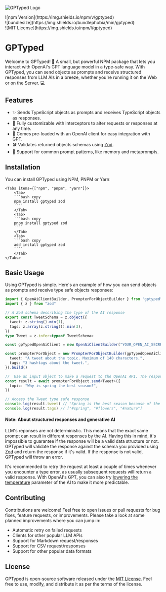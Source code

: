 ![GPTyped Logo](https://user-images.githubusercontent.com/4109119/232146486-ba95a5a7-54c4-4325-ad38-9f0dc0b77c51.png)

<div style={{ display: "flex" }}>
  <div style={{ padding: "5px" }}>![npm Version](https://img.shields.io/npm/v/gptyped)</div>
  <div style={{ padding: "5px" }}>![bundlesize](https://img.shields.io/bundlephobia/min/gptyped)</div>
  <div style={{ padding: "5px" }}>![MIT License](https://img.shields.io/npm/l/gptyped)</div>
</div>

# GPTyped

Welcome to GPTyped! 🎉 A small, but powerful NPM package that lets you interact with OpenAI's GPT language model in a type-safe way. With GPTyped, you can send objects as prompts and receive structured responses from LLM AIs in a breeze, whether you're running it on the Web or on the Server. 💻

## Features

- ✨ Sends TypeScript objects as prompts and receives TypeScript objects as responses.
- 💪 Fully customizable with interceptors to alter requests or responses at any time.
- 🤖 Comes pre-loaded with an OpenAI client for easy integration with GPT.
- 🛠️ Validates returned objects schemas using [Zod](https://zod.dev/).
- 💬 Support for common prompt patterns, like memory and metaprompts.

## Installation


You can install GPTyped using NPM, PNPM or Yarn:

    <Tabs items={["npm", "pnpm", "yarn"]}>
        <Tab>
        ```bash copy
        npm install gptyped zod
        ````
        </Tab>
        <Tab>
        ```bash copy
        pnpm install gptyped zod
        ````
        </Tab>
        <Tab>
        ```bash copy
        add install gptyped zod
        ````
        </Tab>
    </Tabs>

## Basic Usage

Using GPTyped is simple. Here's an example of how you can send objects as prompts and receive type safe objects responses:

```typescript {11-21} copy
import { OpenAiClientBuilder, PrompterForObjectBuilder } from "gptyped"
import { z } from "zod"

// A Zod schema describing the type of the AI response
export const TweetSchema = z.object({
  tweet: z.string().min(1),
  tags: z.array(z.string()).min(3),
})
type Tweet = z.infer<typeof TweetSchema>

const gpTypedOpenAiClient = new OpenAiClientBuilder("YOUR_OPEN_AI_SECRET_KEY").build()

const prompterForObject = new PrompterForObjectBuilder(gpTypedOpenAiClient, TweetSchema, {
  tweet: "A tweet about the topic. Maximum of 140 characters.",
  tags: "3 hashtags about the tweet.",
}).build()

//  Use an input object to make a request to the OpenAI API. The response will be type safe.
const result = await prompterForObject.send<Tweet>({
  topic: "Why is spring the best season?",
})

// Access the Tweet type safe response
console.log(result.tweet) // "Spring is the best season because of the flowers and nature."
console.log(result.tags) // ["#spring", "#flowers", "#nature"]
```

#### Note: About structured responses and generative AI

LLM's reponses are not deterministic. This means that the exact same prompt can result in different responses by the AI. Having this in mind, it's impossible to guarantee if the response will be a valid data structure or not. GPTyped will validate the response against the schema you provided using [Zod](https://zod.dev/) and return the response if it's valid. If the response is not valid, GPTyped will throw an error.

It's recommended to retry the request at least a couple of times whenever you encounter a type error, as usually subsequent requests will return a valid response. With OpenAI's GPT, you can also try [lowering the temperature](https://platform.openai.com/docs/api-reference/completions/create#completions/create-temperature) parameter of the AI to make it more predictable.

## Contributing

Contributions are welcome! Feel free to open issues or pull requests for bug fixes, feature requests, or improvements. Please take a look at some planned improvements where you can jump in:

- Automatic retry on failed requests
- Clients for other popular LLM APIs
- Support for Markdown request/responses
- Support for CSV request/responses
- Support for other popular data formats

## License

GPTyped is open-source software released under the [MIT License](https://github.com/juanignaciomolina/GPTyped/blob/master/LICENSE.MD). Feel free to use, modify, and distribute it as per the terms of the license.
